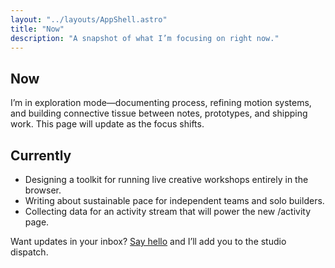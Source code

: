 ```yaml
---
layout: "../layouts/AppShell.astro"
title: "Now"
description: "A snapshot of what I’m focusing on right now."
---
```


<fragment slot="head">
  <title>Now · Ashton Hawkins</title>
  <meta name="description" content="A snapshot of what Ashton Hawkins is focused on right now." />
</fragment>

<section className="prose prose-neutral max-w-prose text-text-secondary">
  <h1>Now</h1>
  <p>
    I’m in exploration mode—documenting process, refining motion systems, and building connective
    tissue between notes, prototypes, and shipping work. This page will update as the focus shifts.
  </p>
  <h2>Currently</h2>
  <ul>
    <li>Designing a toolkit for running live creative workshops entirely in the browser.</li>
    <li>Writing about sustainable pace for independent teams and solo builders.</li>
    <li>Collecting data for an activity stream that will power the new /activity page.</li>
  </ul>
  <p>
    Want updates in your inbox? <a href="mailto:hello@ashtonhawkins.com">Say hello</a> and I’ll add
    you to the studio dispatch.
  </p>
</section>
